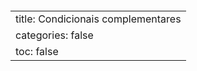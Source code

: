 <!-- Triângulo retângulo? -->
``` .include
```

<!-- Triângulo escaleno? -->
``` .include
```

<!-- Existência de triângulo dados os lados -->
``` .include
```

<!-- Área de possível triângulo a partir dos lados -->
``` .include
```

<!-- Tempo entre dois horários, podendo passar a meia noite -->
``` .include
```

<!-- Seleção de mais velho e mais novo -->
``` .include
```

<!-- Diferença porcentual entre salários de 4 -->
``` .include
```

<!-- Média ponderada -->
``` .include
```

<!-- Classificação do consumo de um veículo -->
``` .include
```

<!-- Solução de pares de equações lineares simultâneas (2 variáveis) -->
``` .include
```

---
title: Condicionais complementares
categories: false
toc: false
---
